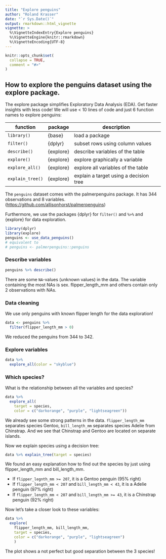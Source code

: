 ---
title: "Explore penguins"
author: "Roland Krasser"
date: "`r Sys.Date()`"
output: rmarkdown::html_vignette
vignette: >
  %\VignetteIndexEntry{Explore penguins}
  %\VignetteEngine{knitr::rmarkdown}
  %\VignetteEncoding{UTF-8}
---

```{r setup, include = FALSE}
knitr::opts_chunk$set(
  collapse = TRUE,
  comment = "#>"
)
```

## How to explore the penguins dataset using the explore package.

The explore package simplifies Exploratory Data Analysis (EDA). Get faster insights with less code! We will use < 10 lines of code and just 6 function names to explore penguins:

| function         | package   | description                             |
|------------------|-----------|-----------------------------------------|
| `library()`      | {base}    | load a package                          |
| `filter()`       | {dplyr}   | subset rows using column values         |
| `describe()`     | {explore} | describe variables of the table         |
| `explore()`      | {explore} | explore graphically a variable          |
| `explore_all()`  | {explore} | explore all variables of the table      |
| `explain_tree()` | {explore} | explain a target using a decision tree  |

The `penguins` dataset comes with the palmerpenguins package. It has 344 observations and 8 variables. (<https://github.com/allisonhorst/palmerpenguins>)

Furthermore, we use the packages {dplyr} for `filter()` and `%>%` and {explore} for data exploration.

```{r message=FALSE, warning=FALSE}
library(dplyr)
library(explore)
penguins <- use_data_penguins()
# equivalent to 
# penguins <- palmerpenguins::penguins
```

### Describe variables

```{r message=FALSE, warning=FALSE}
penguins %>% describe()
```
There are some `NA`-values (unknown values) in the data. The variable containing the most NAs is sex. flipper_length_mm and others contain only 2 observations with NAs.

### Data cleaning

We use only penguins with known flipper length for the data exploration!

```{r}
data <- penguins %>% 
  filter(flipper_length_mm > 0)
```

We reduced the penguins from 344 to 342.

### Explore variables

```{r message=FALSE, warning=FALSE, fig.width=8, fig.height=total_fig_height(data, size = 2.5)}
data %>% 
  explore_all(color = "skyblue")
```

### Which species?

What is the relationship between all the variables and species?

```{r message=FALSE, warning=FALSE, fig.width=8, fig.height=total_fig_height(data, var_name_target = "species", size = 2.2)}
data %>% 
  explore_all(
    target = species,
    color = c("darkorange", "purple", "lightseagreen"))
```

We already see some strong patterns in the data. `flipper_length_mm` separates species Gentoo, `bill_length_mm` separates species Adelie from Chinstrap. And we see that Chinstrap and Gentoo are located on separate islands.

Now we explain species using a decision tree:

```{r message=FALSE, warning=FALSE, fig.width=6, fig.height=4}
data %>% explain_tree(target = species)
```

We found an easy explanation how to find out the species by just using flipper_length_mm and bill_length_mm.

* If `flipper_legnth_mm >= 207`, it is a Gentoo penguin (95% right)
* If `flipper_length_mm < 207` and `bill_length_mm < 43`, it is a Adelie penguin (97% right)
* If `flipper_length_mm < 207` and `bill_length_mm >= 43`, it is a Chinstrap penguin (92% right)

Now let's take a closer look to these variables:

```{r message=FALSE, warning=FALSE, fig.width=6, fig.height=3}
data %>% 
  explore(
    flipper_length_mm, bill_length_mm, 
    target = species,
    color = c("darkorange", "purple", "lightseagreen")
    )
```

The plot shows a not perfect but good separation between the 3 species!

